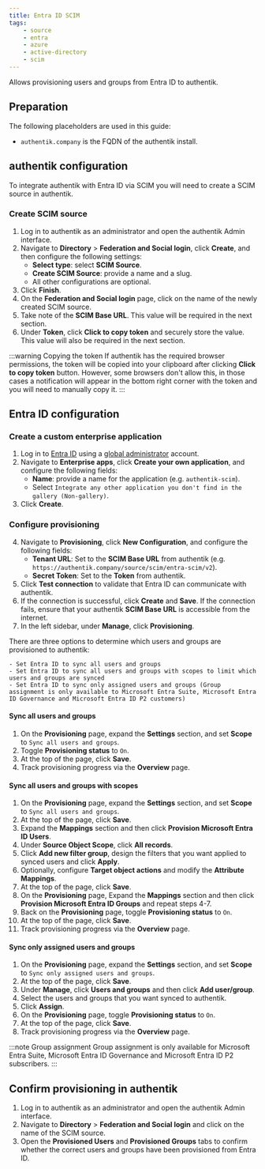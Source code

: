 ```yaml
---
title: Entra ID SCIM
tags:
    - source
    - entra
    - azure
    - active-directory
    - scim
---
```


Allows provisioning users and groups from Entra ID to authentik.

## Preparation

The following placeholders are used in this guide:

- `authentik.company` is the FQDN of the authentik install.

## authentik configuration

To integrate authentik with Entra ID via SCIM you will need to create a SCIM source in authentik.

### Create SCIM source

1. Log in to authentik as an administrator and open the authentik Admin interface.
2. Navigate to **Directory** > **Federation and Social login**, click **Create**, and then configure the following settings:
    - **Select type**: select **SCIM Source**.
    - **Create SCIM Source**: provide a name and a slug.
    - All other configurations are optional.
3. Click **Finish**.
4. On the **Federation and Social login** page, click on the name of the newly created SCIM source.
5. Take note of the **SCIM Base URL**. This value will be required in the next section.
6. Under **Token**, click **Click to copy token** and securely store the value. This value will also be required in the next section.

:::warning Copying the token
If authentik has the required browser permissions, the token will be copied into your clipboard after clicking **Click to copy token** button. However, some browsers don't allow this, in those cases a notification will appear in the bottom right corner with the token and you will need to manually copy it.
:::

## Entra ID configuration

### Create a custom enterprise application

1. Log in to [Entra ID](https://entra.microsoft.com) using a [global administrator](https://learn.microsoft.com/en-us/entra/identity/role-based-access-control/permissions-reference#global-administrator) account.
2. Navigate to **Enterprise apps**, click **Create your own application**, and configure the following fields:
    - **Name**: provide a name for the application (e.g. `authentik-scim`).
    - Select `Integrate any other application you don't find in the gallery (Non-gallery)`.
3. Click **Create**.

### Configure provisioning

4. Navigate to **Provisioning**, click **New Configuration**, and configure the following fields:
    - **Tenant URL**: Set to the **SCIM Base URL** from authentik (e.g. `https://authentik.company/source/scim/entra-scim/v2`).
    - **Secret Token**: Set to the **Token** from authentik.
5. Click **Test connection** to validate that Entra ID can communicate with authentik.
6. If the connection is successful, click **Create** and **Save**. If the connection fails, ensure that your authentik **SCIM Base URL** is accessible from the internet.
7. In the left sidebar, under **Manage**, click **Provisioning**.

There are three options to determine which users and groups are provisioned to authentik:

    - Set Entra ID to sync all users and groups
    - Set Entra ID to sync all users and groups with scopes to limit which users and groups are synced
    - Set Entra ID to sync only assigned users and groups (Group assignment is only available to Microsoft Entra Suite, Microsoft Entra ID Governance and Microsoft Entra ID P2 customers)

#### Sync all users and groups

1. On the **Provisioning** page, expand the **Settings** section, and set **Scope** to `Sync all users and groups`.
2. Toggle **Provisioning status** to `On`.
3. At the top of the page, click **Save**.
4. Track provisioning progress via the **Overview** page.

#### Sync all users and groups with scopes

1. On the **Provisioning** page, expand the **Settings** section, and set **Scope** to `Sync all users and groups`.
2. At the top of the page, click **Save**.
3. Expand the **Mappings** section and then click **Provision Microsoft Entra ID Users**.
4. Under **Source Object Scope**, click **All records**.
5. Click **Add new filter group**, design the filters that you want applied to synced users and click **Apply**.
6. Optionally, configure **Target object actions** and modify the **Attribute Mappings**.
7. At the top of the page, click **Save**.
8. On the **Provisioning** page, Expand the **Mappings** section and then click **Provision Microsoft Entra ID Groups** and repeat steps 4-7.
9. Back on the **Provisioning** page, toggle **Provisioning status** to `On`.
10. At the top of the page, click **Save**.
11. Track provisioning progress via the **Overview** page.

#### Sync only assigned users and groups

1. On the **Provisioning** page, expand the **Settings** section, and set **Scope** to `Sync only assigned users and groups`.
2. At the top of the page, click **Save**.
3. Under **Manage**, click **Users and groups** and then click **Add user/group**.
4. Select the users and groups that you want synced to authentik.
5. Click **Assign**.
6. On the **Provisioning** page, toggle **Provisioning status** to `On`.
7. At the top of the page, click **Save**.
8. Track provisioning progress via the **Overview** page.

:::note Group assignment
Group assignment is only available for Microsoft Entra Suite, Microsoft Entra ID Governance and Microsoft Entra ID P2 subscribers.
:::

## Confirm provisioning in authentik

1. Log in to authentik as an administrator and open the authentik Admin interface.
2. Navigate to **Directory** > **Federation and Social login** and click on the name of the SCIM source.
3. Open the **Provisioned Users** and **Provisioned Groups** tabs to confirm whether the correct users and groups have been provisioned from Entra ID.
